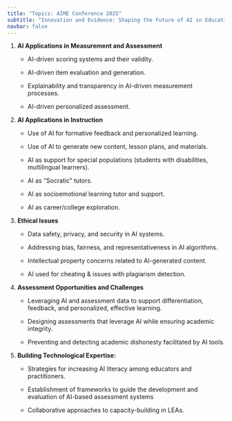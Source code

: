 ```yaml
---
title: "Topics: AIME Conference 2025"
subtitle: "Innovation and Evidence: Shaping the Future of AI in Educational Measurement"
navbar: false
---
```


1.  **AI Applications in Measurement and Assessment**

    -   AI-driven scoring systems and their validity.

    -   AI-driven item evaluation and generation.

    -   Explainability and transparency in AI-driven measurement processes.

    -   AI-driven personalized assessment.

2.  **AI Applications in Instruction**

    -   Use of AI for formative feedback and personalized learning.

    -   Use of AI to generate new content, lesson plans, and materials.

    -   AI as support for special populations (students with disabilities, multilingual learners).

    -   AI as “Socratic” tutors.

    -   AI as socioemotional learning tutor and support.

    -   AI as career/college exploration. 

3.  **Ethical Issues**

    -   Data safety, privacy, and security in AI systems.

    -   Addressing bias, fairness, and representativeness in AI algorithms.

    -   Intellectual property concerns related to AI-generated content.

    -   AI used for cheating & issues with plagiarism detection.

4.  **Assessment Opportunities and Challenges**

    -   Leveraging AI and assessment data to support differentiation, feedback, and personalized, effective learning.

    -   Designing assessments that leverage AI while ensuring academic integrity.

    -   Preventing and detecting academic dishonesty facilitated by AI tools.

5.  **Building Technological Expertise:**

    -   Strategies for increasing AI literacy among educators and practitioners.

    -   Establishment of frameworks to guide the development and evaluation of AI-based assessment systems

    -   Collaborative approaches to capacity-building in LEAs.
